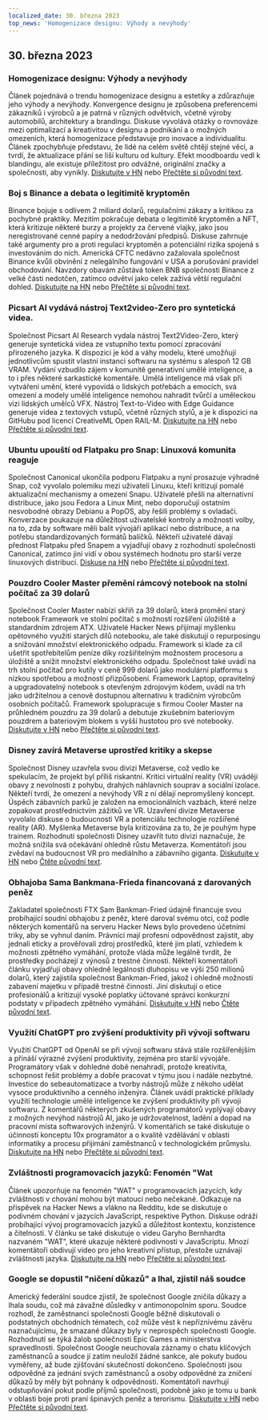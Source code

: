```yaml
---
localized_date: 30. března 2023
top_news: 'Homogenizace designu: Výhody a nevýhody'
---
```




<CallToAction />

<Steps>

## 30. března 2023

### Homogenizace designu: Výhody a nevýhody

Článek pojednává o trendu homogenizace designu a estetiky a zdůrazňuje jeho výhody a nevýhody. Konvergence designu je způsobena preferencemi zákazníků i výrobců a je patrná v různých odvětvích, včetně výroby automobilů, architektury a brandingu. Diskuse vyvolává otázky o rovnováze mezi optimalizací a kreativitou v designu a podnikání a o možných omezeních, která homogenizace představuje pro inovace a individualitu. Článek zpochybňuje představu, že lidé na celém světě chtějí stejné věci, a tvrdí, že aktualizace přání se liší kulturu od kultury. Efekt moodboardu vedl k blandingu, ale existuje příležitost pro odvážné, originální značky a společnosti, aby vynikly.
[Diskutujte v HN](http://news.ycombinator.com/item?id=35355703) nebo [Přečtěte si původní text](https://www.alexmurrell.co.uk/articles/the-age-of-average).

### Boj s Binance a debata o legitimitě kryptoměn

Binance bojuje s odlivem 2 miliard dolarů, regulačními zákazy a kritikou za pochybné praktiky. Mezitím pokračuje debata o legitimitě kryptoměn a NFT, která kritizuje některé burzy a projekty za červené vlajky, jako jsou neregistrované cenné papíry a nedodržování předpisů. Diskuse zahrnuje také argumenty pro a proti regulaci kryptoměn a potenciální rizika spojená s investováním do nich. Americká CFTC nedávno zažalovala společnost Binance kvůli obvinění z nelegálního fungování v USA a porušování pravidel obchodování. Navzdory obavám zůstává token BNB společnosti Binance z velké části nedotčen, zatímco odvětví jako celek zažívá větší regulační dohled.
[Diskutujte na HN](http://news.ycombinator.com/item?id=35351805) nebo [Přečtěte si původní text](https://www.wsj.com/articles/binance-sees-2-billion-in-outflows-as-troubles-compound-9a136e21).

### Picsart AI vydává nástroj Text2video-Zero pro syntetická videa.

Společnost Picsart AI Research vydala nástroj Text2Video-Zero, který generuje syntetická videa ze vstupního textu pomocí zpracování přirozeného jazyka. K dispozici je kód a váhy modelu, které umožňují jednotlivcům spustit vlastní instanci softwaru na systému s alespoň 12 GB VRAM. Vydání vzbudilo zájem v komunitě generativní umělé inteligence, a to i přes některé sarkastické komentáře. Umělá inteligence má však při vytváření umění, které vypovídá o lidských potřebách a emocích, svá omezení a modely umělé inteligence nemohou nahradit tvůrčí a uměleckou vizi lidských umělců VFX. Nástroj Text-to-Video with Edge Guidance generuje videa z textových vstupů, včetně různých stylů, a je k dispozici na GitHubu pod licencí CreativeML Open RAIL-M.
[Diskutujte na HN](http://news.ycombinator.com/item?id=35352452) nebo [Přečtěte si původní text](https://github.com/Picsart-AI-Research/Text2Video-Zero).

### Ubuntu upouští od Flatpaku pro Snap: Linuxová komunita reaguje

Společnost Canonical ukončila podporu Flatpaku a nyní prosazuje výhradně Snap, což vyvolalo polemiku mezi uživateli Linuxu, kteří kritizují pomalé aktualizační mechanismy a omezení Snapu. Uživatelé přešli na alternativní distribuce, jako jsou Fedora a Linux Mint, nebo doporučují ostatním nesvobodné obrazy Debianu a PopOS, aby řešili problémy s ovladači. Konverzace poukazuje na důležitost uživatelské kontroly a možnosti volby, na to, zda by software měli balit vývojáři aplikací nebo distribuce, a na potřebu standardizovaných formátů balíčků. Někteří uživatelé dávají přednost Flatpaku před Snapem a vyjadřují obavy z rozhodnutí společnosti Canonical, zatímco jiní vidí v obou systémech hodnotu pro starší verze linuxových distribucí.
[Diskuse na HN](http://news.ycombinator.com/item?id=35354729) nebo [Přečtěte si původní text](https://lwn.net/SubscriberLink/927262/6adb2350e2b0d2ce/).

### Pouzdro Cooler Master přemění rámcový notebook na stolní počítač za 39 dolarů

Společnost Cooler Master nabízí skříň za 39 dolarů, která promění starý notebook Framework ve stolní počítač s možností rozšíření úložiště a standardním zdrojem ATX. Uživatelé Hacker News přijímají myšlenku opětovného využití starých dílů notebooku, ale také diskutují o repurposingu a snižování množství elektronického odpadu. Framework si klade za cíl ušetřit spotřebitelům peníze díky rozšiřitelným možnostem procesoru a úložiště a snížit množství elektronického odpadu. Společnost také uvádí na trh stolní počítač pro kutily v ceně 999 dolarů jako modulární platformu s nízkou spotřebou a možností přizpůsobení. Framework Laptop, opravitelný a upgradovatelný notebook s otevřeným zdrojovým kódem, uvádí na trh jako udržitelnou a cenově dostupnou alternativu k tradičním výrobcům osobních počítačů. Framework spolupracuje s firmou Cooler Master na průhledném pouzdru za 39 dolarů a debutuje zkušebním bateriovým pouzdrem a bateriovým blokem s vyšší hustotou pro své notebooky.
[Diskutujte v HN](http://news.ycombinator.com/item?id=35350288) nebo [Přečtěte si původní text](https://www.theverge.com/2023/3/23/23652939/framework-cooler-master-sff-pc-case).

### Disney zavírá Metaverse uprostřed kritiky a skepse

Společnost Disney uzavřela svou divizi Metaverse, což vedlo ke spekulacím, že projekt byl příliš riskantní. Kritici virtuální reality (VR) uvádějí obavy z nevolnosti z pohybu, drahých náhlavních souprav a sociální izolace. Někteří tvrdí, že omezení a nevýhody VR z ní dělají nepromyšlený koncept. Úspěch zábavních parků je založen na emocionálních vazbách, které nelze zopakovat prostřednictvím zážitků ve VR. Uzavření divize Metaverse vyvolalo diskuse o budoucnosti VR a potenciálu technologie rozšířené reality (AR). Myšlenka Metaverse byla kritizována za to, že je pouhým hype trainem. Rozhodnutí společnosti Disney uzavřít tuto divizi naznačuje, že možná snížila svá očekávání ohledně růstu Metaverza. Komentátoři jsou zvědaví na budoucnost VR pro mediálního a zábavního giganta.
[Diskutujte v HN](http://news.ycombinator.com/item?id=35350952) nebo [Čtěte původní text](https://www.wsj.com/articles/disney-eliminates-its-metaverse-division-as-part-of-companys-layoffs-plan-94b03650).

### Obhajoba Sama Bankmana-Frieda financovaná z darovaných peněz

Zakladatel společnosti FTX Sam Bankman-Fried údajně financuje svou probíhající soudní obhajobu z peněz, které daroval svému otci, což podle některých komentářů na serveru Hacker News bylo provedeno účetními triky, aby se vyhnul daním. Právníci mají profesní odpovědnost zajistit, aby jednali eticky a prověřovali zdroj prostředků, které jim platí, vzhledem k možnosti zpětného vymáhání, protože vláda může legálně tvrdit, že prostředky pocházejí z výnosů z trestné činnosti. Někteří komentátoři článku vyjadřují obavy ohledně legálnosti dluhopisu ve výši 250 milionů dolarů, který zajistila společnost Bankman-Fried, jakož i ohledně možnosti zabavení majetku v případě trestné činnosti. Jiní diskutují o etice profesionálů a kritizují vysoké poplatky účtované správci konkurzní podstaty v případech zpětného vymáhání.
[Diskutujte v HN](http://news.ycombinator.com/item?id=35358698) nebo [Čtěte původní text](https://www.forbes.com/sites/sarahemerson/2023/03/29/sam-bankman-fried-legal-fees-funded-by-alameda-money-gifted-to-father-joe-bankman/).

### Využití ChatGPT pro zvýšení produktivity při vývoji softwaru

Využití ChatGPT od OpenAI se při vývoji softwaru stává stále rozšířenějším a přináší výrazné zvýšení produktivity, zejména pro starší vývojáře. Programátory však v dohledné době nenahradí, protože kreativita, schopnost řešit problémy a dobře pracovat v týmu jsou i nadále nezbytné. Investice do sebeautomatizace a tvorby nástrojů může z někoho udělat vysoce produktivního a cenného inženýra. Článek uvádí praktické příklady využití technologie umělé inteligence ke zvýšení produktivity při vývoji softwaru. Z komentářů některých zkušených programátorů vyplývají obavy z možných nevýhod nástrojů AI, jako je udržovatelnost, ladění a dopad na pracovní místa softwarových inženýrů. V komentářích se také diskutuje o účinnosti konceptu 10x programátor a o kvalitě vzdělávání v oblasti informatiky a procesu přijímání zaměstnanců v technologickém průmyslu.
[Diskutujte na HN](http://news.ycombinator.com/item?id=35356054) nebo [Přečtěte si původní text](https://kadekillary.work/posts/1000x-eng/).

### Zvláštnosti programovacích jazyků: Fenomén "Wat

Článek upozorňuje na fenomén "WAT" v programovacích jazycích, kdy zvláštnosti v chování mohou být matoucí nebo nečekané. Odkazuje na příspěvek na Hacker News a vlákno na Redditu, kde se diskutuje o podivném chování v jazycích JavaScript, respektive Python. Diskuse odráží probíhající vývoj programovacích jazyků a důležitost kontextu, konzistence a čitelnosti. V článku se také diskutuje o videu Garyho Bernhardta nazvaném "WAT", které ukazuje některé podivnosti v JavaScriptu. Mnozí komentátoři obdivují video pro jeho kreativní přístup, přestože uznávají zvláštnosti jazyka.
[Diskutujte na HN](http://news.ycombinator.com/item?id=35363044) nebo [Přečtěte si původní text](https://www.destroyallsoftware.com/talks/wat).

### Google se dopustil "ničení důkazů" a lhal, zjistil náš soudce

Americký federální soudce zjistil, že společnost Google zničila důkazy a lhala soudu, což má závažné důsledky v antimonopolním sporu. Soudce rozhodl, že zaměstnanci společnosti Google běžně diskutovali o podstatných obchodních tématech, což může vést k nepříznivému závěru naznačujícímu, že smazané důkazy byly v neprospěch společnosti Google. Rozhodnutí se týká žalob společností Epic Games a ministerstva spravedlnosti. Společnost Google neuchovala záznamy o chatu klíčových zaměstnanců a soudce jí zatím neuložil žádné sankce, ale pokuty budou vyměřeny, až bude zjišťování skutečností dokončeno. Společnosti jsou odpovědné za jednání svých zaměstnanců a osoby odpovědné za zničení důkazů by měly být pohnány k odpovědnosti. Komentátoři navrhují odstupňování pokut podle příjmů společnosti, podobně jako je tomu u bank v oblasti boje proti praní špinavých peněz a terorismu.
[Diskutujte v HN](http://news.ycombinator.com/item?id=35363095) nebo [Přečtěte si původní text](https://storage.courtlistener.com/recap/gov.uscourts.cand.373179/gov.uscourts.cand.373179.469.0.pdf).

</Steps>

